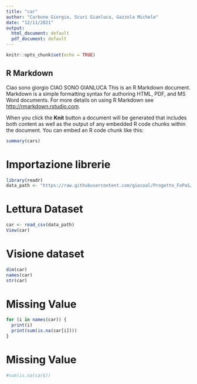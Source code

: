 ```yaml
---
title: "car"
author: "Carbone Giorgio, Scuri Gianluca, Gazzola Michele"
date: "12/11/2021"
output:
  html_document: default
  pdf_document: default
---
```


```r
knitr::opts_chunk$set(echo = TRUE)
```

## R Markdown


Ciao sono giorgio
CIAO SONO GIANLUCA
This is an R Markdown document. Markdown is a simple formatting syntax for authoring HTML, PDF, and MS Word documents. For more details on using R Markdown see <http://rmarkdown.rstudio.com>.

When you click the **Knit** button a document will be generated that includes both content as well as the output of any embedded R code chunks within the document. You can embed an R code chunk like this:

```r
summary(cars)
```


# Importazione librerie
```r
library(readr)
data_path <- "https://raw.githubusercontent.com/giocoal/Progetto_FoPaS/main/Car%20details%20v3.csv?token=ATGDIWTFWBAYMSALU2PY2NDBSLKYO"
```

# Lettura Dataset
```r

car <- read_csv(data_path)
View(car)
```

# Visione dataset
``` r
dim(car)
names(car)
str(car)

```

# Missing Value
``` r
for (i in names(car)) {
  print(i)
  print(sum(is.na(car[i])))
}
```

# Missing Value
```r
#sum(is.na(car$))
```
